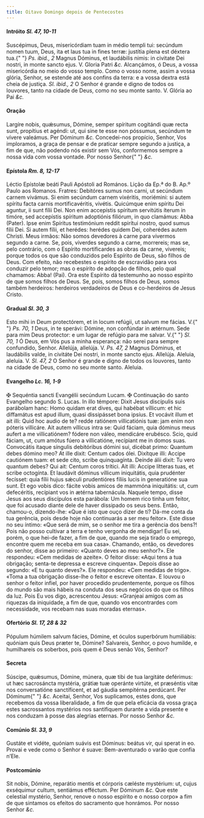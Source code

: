 ```yaml
---
title: Oitavo Domingo depois de Pentecostes
---
```


<h4 class="text-center">
  Intróito <em>Sl. 47, 10-11</em>
</h4>
<div class="grid grid-cols-2 gap-5">
  <span class="text-justify">
    Suscépimus, Deus, misericórdiam tuam in médio templi tui: secúndum nomen
    tuum, Deus, ita et laus tua in fines terræ: justítia plena est déxtera tua.{" "}
    <em>Ps. ibid., 2</em> Magnus Dóminus, et laudábilis nimis: in civitate Dei
    nostri, in monte sancto ejus. V. Gloria Patri <em>&c.</em>
  </span>
  <span class="text-justify">
    Alcançámos, ó Deus, a vossa misericórdia no meio do vosso templo. Como o
    vosso nome, assim a vossa glória, Senhor, se estende até aos confins da
    terra: e a vossa dextra está cheia de justiça. <em>Sl. ibid., 2</em> O
    Senhor é grande e digno de todos os louvores, tanto na cidade de Deus, como
    no seu monte santo. V. Glória ao Pai <em>&c.</em>
  </span>
</div>

<h4 class="text-center">Oração</h4>
<div class="grid grid-cols-2 gap-5">
  <span class="text-justify">
    Largíre nobis, quǽsumus, Dómine, semper spíritum cogitándi quæ recta sunt,
    propítius et agéndi: ut, qui sine te esse non póssumus, secúndum te vívere
    valeámus. Per Dóminum <em>&c.</em>
  </span>
  <span class="text-justify">
    Concedei-nos propício, Senhor, Vos imploramos, a graça de pensar e de
    praticar sempre segundo a justiça, a fim de que, não podendo nós existir sem
    Vós, conformemos sempre a nossa vida com vossa vontade. Por nosso Senhor{" "}
    <em>&c.</em>
  </span>
</div>

<h4 class="text-center">
  Epístola <em>Rm. 8, 12-17</em>
</h4>
<div class="grid grid-cols-2 gap-5">
  <span class="text-justify">
    Léctio Epístolæ beáti Pauli Apóstoli ad Romános.
  </span>
  <span class="text-justify">Lição da Ep.ª do B. Ap.º Paulo aos Romanos.</span>
  <span class="text-justify">
    Fratres: Debitóres sumus non carni, ut secúndum carnem vivámus. Si enim
    secúndum carnem vixéritis, moriémini: si autem spíritu facta carnis
    mortificavéritis, vivétis. Quicúmque enim spíritu Dei aguntur, ii sunt fílii
    Dei. Non enim accepístis spíritum servitútis íterum in timóre, sed
    accepístis spíritum adoptiónis filiórum, in quo clamámus: Abba (Pater). Ipse
    enim Spíritus testimónium reddit spirítui nostro, quod sumus fílii Dei. Si
    autem fílii, et herédes: herédes quidem Dei, coherédes autem Christi.
  </span>
  <span class="text-justify">
    Meus irmãos: Não somos devedores à carne para vivermos segundo a carne. Se,
    pois, viverdes segundo a carne, morrereis; mas se, pelo contrário, com o
    Espírito mortificardes as obras da carne, vivereis; porque todos os que são
    conduzidos pelo Espírito de Deus, são filhos de Deus. Com efeito, não
    recebestes o espírito de escravidão para vos conduzir pelo temor; mas o
    espírito de adopção de filhos, pelo qual chamamos: Abba! (Pai). Ora este
    Espírito dá testemunho ao nosso espírito de que somos filhos de Deus. Se,
    pois, somos filhos de Deus, somos também herdeiros: herdeiros verdadeiros de
    Deus e co-herdeiros de Jesus Cristo.
  </span>
</div>

<h4 class="text-center">
  Gradual <em>Sl. 30, 3</em>
</h4>
<div class="grid grid-cols-2 gap-5">
  <span class="text-justify">
    Esto mihi in Deum protectórem, et in locum refúgii, ut salvum me fácias. V.{" "}
    <em>Ps. 70, 1</em> Deus, in te sperávi: Dómine, non confúndar in ætérnum.
  </span>
  <span class="text-justify">
    Sede para mim Deus protector: e um lugar de refúgio para me salvar. V.{" "}
    <em>Sl. 70, 1</em> Ó Deus, em Vós pus a minha esperança: não serei para
    sempre confundido, Senhor.
  </span>
  <span class="text-justify">
    Allelúja, allelúja. V. <em>Ps. 47, 2</em> Magnus Dóminus, et laudábilis
    valde, in civitáte Dei nostri, in monte sancto ejus. Allelúja.
  </span>
  <span class="text-justify">
    Aleluia, aleluia. V. <em>Sl. 47, 2</em> O Senhor é grande e digno de todos
    os louvores, tanto na cidade de Deus, como no seu monte santo. Aleluia.
  </span>
</div>

<h4 class="text-center">
  Evangelho <em>Lc. 16, 1-9</em>
</h4>
<div class="grid grid-cols-2 gap-5">
  <span class="text-justify">
    <span class="text-danger">&#10016;</span> Sequéntia sancti Evangélii
    secúndum Lucam.
  </span>
  <span class="text-justify">
    <span class="text-danger">&#10016;</span> Continuação do santo Evangelho
    segundo S. Lucas.
  </span>
  <span class="text-justify">
    In illo témpore: Dixit Jesus discípulis suis parábolam hanc: Homo quidam
    erat dives, qui habébat víllicum: et hic diffamátus est apud illum, quasi
    dissipásset bona ipsíus. Et vocávit illum et ait illi: Quid hoc audio de te?
    redde ratiónem villicatiónis tuæ: jam enim non póteris villicáre. Ait autem
    víllicus intra se: Quid fáciam, quia dóminus meus aufert a me villicatiónem?
    fódere non váleo, mendicáre erubésco. Scio, quid fáciam, ut, cum amótus
    fúero a villicatióne, recípiant me in domos suas. Convocátis itaque síngulis
    debitóribus dómini sui, dicébat primo: Quantum debes dómino meo? At ille
    dixit: Centum cados ólei. Dixítque illi: Accipe cautiónem tuam: et sede
    cito, scribe quinquagínta. Deínde álii dixit: Tu vero quantum debes? Qui
    ait: Centum coros trítici. Ait illi: Accipe lítteras tuas, et scribe
    octogínta. Et laudávit dóminus víllicum iniquitátis, quia prudénter
    fecísset: quia fílii hujus sǽculi prudentióres fíliis lucis in generatióne
    sua sunt. Et ego vobis dico: fácite vobis amicos de mammóna iniquitátis: ut,
    cum defecéritis, recípiant vos in ætérna tabernácula.
  </span>
  <span class="text-justify">
    Naquele tempo, disse Jesus aos seus discípulos esta parábola: Um homem rico
    tinha um feitor, que foi acusado diante dele de haver dissipado os seus
    bens. Então, chamou-o, dizendo-lhe: «Que é isto que ouço dizer de ti? Dá-me
    conta da tua gerência, pois desde hoje não continuarás a ser meu feitor».
    Este disse no seu íntimo: «Que será de mim, se o senhor me tira a gerência
    dos bens?! Pois não posso cultivar a terra e tenho vergonha de mendigar! Eu
    sei, porém, o que hei-de fazer, a fim de que, quando me seja tirado o
    emprego, encontre quem me receba em sua casa». Chamando, então, os devedores
    do senhor, disse ao primeiro: «Quanto deves ao meu senhor?». Ele respondeu:
    «Cem medidas de azeite». O feitor disse: «Aqui tens a tua obrigação;
    senta-te depressa e escreve cinquenta». Depois disse ao segundo: «E tu
    quanto deves?». Ele respondeu: «Cem medidas de trigo». «Toma a tua obrigação
    disse-lhe o feitor e escreve oitenta». E louvou o senhor o feitor infiel,
    por haver procedido prudentemente, porque os filhos do mundo são mais hábeis
    na conduta dos seus negócios do que os filhos da luz. Pois Eu vos digo,
    acrescentou Jesus: «Granjeai amigos com as riquezas da iniquidade, a fim de
    que, quando vos encontrardes com necessidade, vos recebam nas suas moradas
    eternas».
  </span>
</div>

<h4 class="text-center">
  Ofertório <em>Sl. 17, 28 & 32</em>
</h4>
<div class="grid grid-cols-2 gap-5">
  <span class="text-justify">
    Pópulum húmilem salvum fácies, Dómine, et óculos superbórum humiliábis:
    quóniam quis Deus præter te, Dómine?
  </span>
  <span class="text-justify">
    Salvareis, Senhor, o povo humilde, e humilhareis os soberbos, pois quem é
    Deus senão Vós, Senhor?
  </span>
</div>

<h4 class="text-center">Secreta</h4>
<div class="grid grid-cols-2 gap-5">
  <span class="text-justify">
    Súscipe, quǽsumus, Dómine, múnera, quæ tibi de tua largitáte deférimus: ut
    hæc sacrosáncta mystéria, grátiæ tuæ operánte virtúte, et præséntis vitæ nos
    conversatióne sanctíficent, et ad gáudia sempitérna perdúcant. Per Dóminum{" "}
    <em>&c.</em>
  </span>
  <span class="text-justify">
    Aceitai, Senhor, Vos suplicamos, estes dons, que recebemos da vossa
    liberalidade, a fim de que pela eficácia da vossa graça estes sacrossantos
    mystérios nos santifiquem durante a vida presente e nos conduzam à posse das
    alegrias eternas. Por nosso Senhor <em>&c.</em>
  </span>
</div>

<h4 class="text-center">
  Comúnio <em>Sl. 33, 9</em>
</h4>
<div class="grid grid-cols-2 gap-5">
  <span class="text-justify">
    Gustáte et vidéte, quóniam suávis est Dóminus: beátus vir, qui sperat in eo.
  </span>
  <span class="text-justify">
    Provai e vede como o Senhor é suave: Bem-aventurado o varão que confia
    n’Ele.
  </span>
</div>

<h4 class="text-center">Postcomúnio</h4>
<div class="grid grid-cols-2 gap-5">
  <span class="text-justify">
    Sit nobis, Dómine, reparátio mentis et córporis cæléste mystérium: ut, cujus
    exséquimur cultum, sentiámus efféctum. Per Dóminum <em>&c.</em>
  </span>
  <span class="text-justify">
    Que este celestial mystério, Senhor, renove o nosso espírito e o nosso
    corpo» a fim de que sintamos os efeitos do sacramento que honrámos. Por
    nosso Senhor <em>&c.</em>
  </span>
</div>
